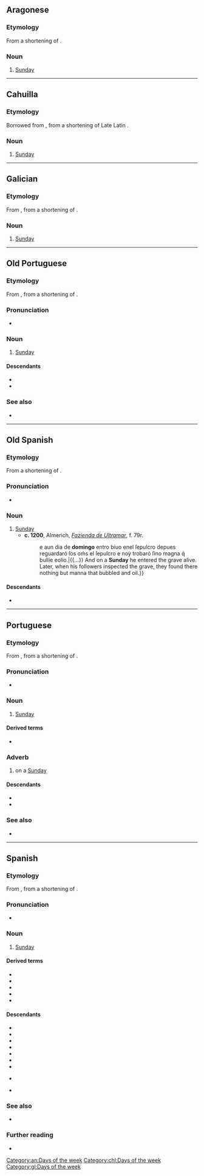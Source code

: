 {{also|Domingo}}
==Aragonese==
{{wikipedia|lang=an}}

===Etymology===
From a shortening of {{inh|an|LL.|diēs Dominicus|t=Sunday|lit=day of the Lord}}.

===Noun===
{{head|an|noun|g=m}}

# [[Sunday]]

[[Category:an:Days of the week]]

----

==Cahuilla==

===Etymology===
Borrowed from {{bor|chl|es|domingo}}, from a shortening of Late Latin {{m|LL.|diēs Dominicus|t=Sunday|lit=day of the Lord}}.

===Noun===
{{head|chl|noun|head=domíngo}}

# [[Sunday]]

[[Category:chl:Days of the week]]

----

==Galician==
{{wikipedia|lang=gl}}

===Etymology===
From {{inh|gl|roa-opt|domingo}}, from a shortening of {{inh|gl|LL.|diēs Dominicus|t=Sunday|lit=day of the Lord}}.

===Noun===
{{head|gl|noun|g=m}}

# [[Sunday]]

[[Category:gl:Days of the week]]

----

==Old Portuguese==

===Etymology===
From {{inh|roa-opt|la|dominicus}}, from a shortening of {{inh|pt|LL.|diēs Dominicus|t=Sunday|lit=day of the Lord}}.

===Pronunciation===
* {{IPA|roa-opt|/do.ˈmĩ.ɡo/}}

===Noun===
{{roa-opt-noun|m}}

# [[Sunday]]

====Descendants====
* {{desc|gl|domingo}}
* {{desc|pt|domingo}}

===See also===
* {{list:days of the week/roa-opt}}

----

==Old Spanish==

===Etymology===
From a shortening of {{inh|osp|LL.|diēs Dominicus|t=Sunday|lit=day of the Lord}}.

===Pronunciation===
* {{IPA|osp|/doˈminɡo/}}

===Noun===
{{osp-noun|m}}

# [[Sunday]]
#* '''c. 1200''', Almerich, ''[[w:Fazienda de Ultramar|Fazienda de Ultramar]]'', f. 79r.
#*: {{quote|osp|{{...}} e aun dia de '''domingo''' entro biuo enel ſepulcro depues reguardaró ſos oḿs el ſepulcro e noẏ trobaró ſino magna q́ bullie eolio.|{{...}} And on a '''Sunday''' he entered the grave alive. Later, when his followers inspected the grave, they found there nothing but manna that bubbled and oil.}}

====Descendants====
* {{desctree|es|domingo}}

----

==Portuguese==
{{wikipedia|lang=pt}}

===Etymology===
From {{inh|pt|roa-opt|domingo}}, from a shortening of {{inh|pt|LL.|diēs Dominicus|t=Sunday|lit=day of the Lord}}.

===Pronunciation===
{{pt-IPA}}
* {{hyphenation|pt|do|min|go}}

===Noun===
{{pt-noun|m}}

# [[Sunday]]

====Derived terms====
* {{l|pt|domingueiro}}

===Adverb===
{{pt-adv|-}}

# on a [[Sunday]]

====Descendants====
* {{desc|ms|minggu|bor=1}}
* {{desc|tet|loron-domingu|bor=1}}

===See also===
* {{list:days of the week/pt}}

----

==Spanish==
{{wikipedia|lang=es}}

===Etymology===
From {{inh|es|osp|domingo}}, from a shortening of {{inh|es|LL.|diēs Dominicus|t=Sunday|lit=day of the Lord}}.

===Pronunciation===
{{es-IPA}}
* {{audio|es|Es-domingo.ogg|Audio}}

===Noun===
{{es-noun|m}}

# [[Sunday]]

====Derived terms====
* {{l|es|Domingo de Adviento}}
* {{l|es|Domingo de la Divina Misericordia}}
* {{l|es|Domingo de Ramos}}
* {{l|es|domingo siete}}
* {{l|es|dominguero}}

====Descendants====
* {{desc|bor=1|mih|tumingu}}
* {{desc|bor=1|kyj|domingko}}
* {{desc|bor=1|xtm|domingu}}
* {{desc|bor=1|nv|damóo}}
* {{desc|bor=1|nv|damį́įgo}}
* {{desc|bor=1|twf|tumį́ku}}
* {{desc|bor=1|poe|mincó}}
* {{desc|bor=1|sc|domingu}} {{q|Campidanese}}
* {{desc|bor=1|ctp|teminku}}

===See also===
* {{list:days of the week/es}}

===Further reading===
* {{R:es:DRAE}}